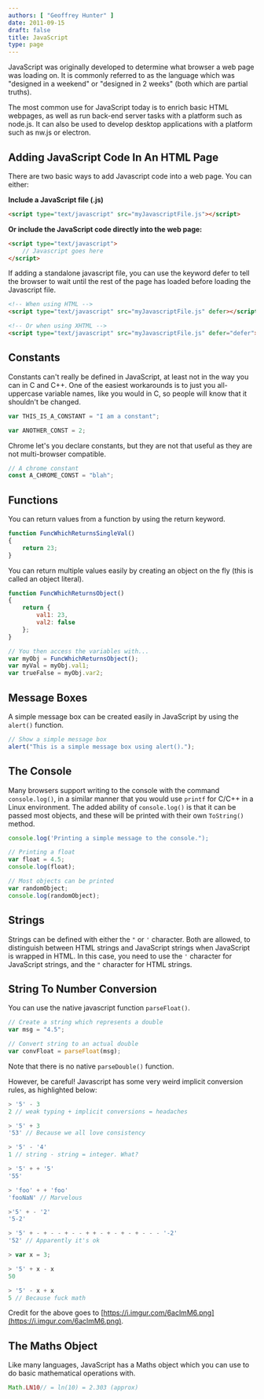 ```yaml
---
authors: [ "Geoffrey Hunter" ]
date: 2011-09-15
draft: false
title: JavaScript
type: page
---
```



JavaScript was originally developed to determine what browser a web page was loading on. It is commonly referred to as the language which was "designed in a weekend" or "designed in 2 weeks" (both which are partial truths).

The most common use for JavaScript today is to enrich basic HTML webpages, as well as run back-end server tasks with a platform such as node.js. It can also be used to develop desktop applications with a platform such as nw.js or electron.

## Adding JavaScript Code In An HTML Page

There are two basic ways to add Javascript code into a web page. You can either:

**Include a JavaScript file (.js)**

```html    
<script type="text/javascript" src="myJavascriptFile.js"></script>
```

**Or include the JavaScript code directly into the web page:**

```html    
<script type="text/javascript">
    // Javascript goes here
</script>
```

If adding a standalone javascript file, you can use the keyword defer to tell the browser to wait until the rest of the page has loaded before loading the Javascript file.

```html    
<!-- When using HTML -->
<script type="text/javascript" src="myJavascriptFile.js" defer></script>

<!-- Or when using XHTML -->
<script type="text/javascript" src="myJavascriptFile.js" defer="defer"></script>
```

## Constants

Constants can't really be defined in JavaScript, at least not in the way you can in C and C++. One of the easiest workarounds is to just you all-uppercase variable names, like you would in C, so people will know that it shouldn't be changed.

```js    
var THIS_IS_A_CONSTANT = "I am a constant";

var ANOTHER_CONST = 2;
```

Chrome let's you declare constants, but they are not that useful as they are not multi-browser compatible.

```js    
// A chrome constant
const A_CHROME_CONST = "blah";
```

## Functions

You can return values from a function by using the return keyword.

```js    
function FuncWhichReturnsSingleVal()
{
    return 23;
}
```

You can return multiple values easily by creating an object on the fly (this is called an object literal).

```js    
function FuncWhichReturnsObject()
{
    return {
        val1: 23, 
        val2: false
    };  
}

// You then access the variables with...
var myObj = FuncWhichReturnsObject();
var myVal = myObj.val1;
var trueFalse = myObj.var2;
```

## Message Boxes

A simple message box can be created easily in JavaScript by using the `alert()` function.

```js    
// Show a simple message box
alert("This is a simple message box using alert().");
```

## The Console

Many browsers support writing to the console with the command `console.log()`, in a similar manner that you would use `printf` for C/C++ in a Linux environment. The added ability of `console.log()` is that it can be passed most objects, and these will be printed with their own `ToString()` method.

```js    
console.log('Printing a simple message to the console.");

// Printing a float
var float = 4.5;
console.log(float);

// Most objects can be printed
var randomObject;
console.log(randomObject);
```

## Strings

Strings can be defined with either the `"` or `'` character. Both are allowed, to distinguish between HTML strings and JavaScript strings when JavaScript is wrapped in HTML. In this case, you need to use the `'` character for JavaScript strings, and the `"` character for HTML strings.

## String To Number Conversion

You can use the native javascript function `parseFloat()`.

```js    
// Create a string which represents a double
var msg = "4.5";

// Convert string to an actual double
var convFloat = parseFloat(msg);
```

Note that there is no native `parseDouble()` function.

However, be careful! Javascript has some very weird implicit conversion rules, as highlighted below:

```js    
> '5' - 3
2 // weak typing + implicit conversions = headaches

> '5' + 3
'53' // Because we all love consistency

> '5' - '4'
1 // string - string = integer. What?

> '5' + + '5'
'55'

> 'foo' + + 'foo'
'fooNaN' // Marvelous

>'5' + - '2'
'5-2'

> '5' + - + - - + - - + + - + - + - + - - - '-2'
'52' // Apparently it's ok

> var x = 3;

> '5' + x - x
50

> '5' - x + x
5 // Because fuck math
```

Credit for the above goes to [https://i.imgur.com/6aclmM6.png](https://i.imgur.com/6aclmM6.png).

## The Maths Object

Like many languages, JavaScript has a Maths object which you can use to do basic mathematical operations with.

```js    
Math.LN10// = ln(10) = 2.303 (approx)
```
